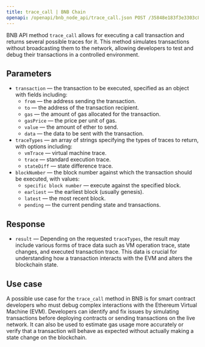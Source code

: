 ---
title: trace_call | BNB Chain
openapi: /openapi/bnb_node_api/trace_call.json POST /35848e183f3e3303c8cfeacbea831cab
---

BNB API method `trace_call` allows for executing a call transaction and returns several possible traces for it. This method simulates transactions without broadcasting them to the network, allowing developers to test and debug their transactions in a controlled environment.

## Parameters

* `transaction` — the transaction to be executed, specified as an object with fields including:
  + `from` — the address sending the transaction.
  + `to` — the address of the transaction recipient.
  + `gas` — the amount of gas allocated for the transaction.
  + `gasPrice` — the price per unit of gas.
  + `value` — the amount of ether to send.
  + `data` — the data to be sent with the transaction.
* `traceTypes` — an array of strings specifying the types of traces to return, with options including:
  + `vmTrace` — virtual machine trace.
  + `trace` — standard execution trace.
  + `stateDiff` — state difference trace.
* `blockNumber` — the block number against which the transaction should be executed, with values:
  + `specific block number` — execute against the specified block.
  + `earliest` — the earliest block (usually genesis).
  + `latest` — the most recent block.
  + `pending` — the current pending state and transactions.

## Response

* `result` — Depending on the requested `traceTypes`, the result may include various forms of trace data such as VM operation trace, state changes, and executed transaction trace. This data is crucial for understanding how a transaction interacts with the EVM and alters the blockchain state.

## Use case

A possible use case for the `trace_call` method in BNB is for smart contract developers who must debug complex interactions with the Ethereum Virtual Machine (EVM). Developers can identify and fix issues by simulating transactions before deploying contracts or sending transactions on the live network. It can also be used to estimate gas usage more accurately or verify that a transaction will behave as expected without actually making a state change on the blockchain.
